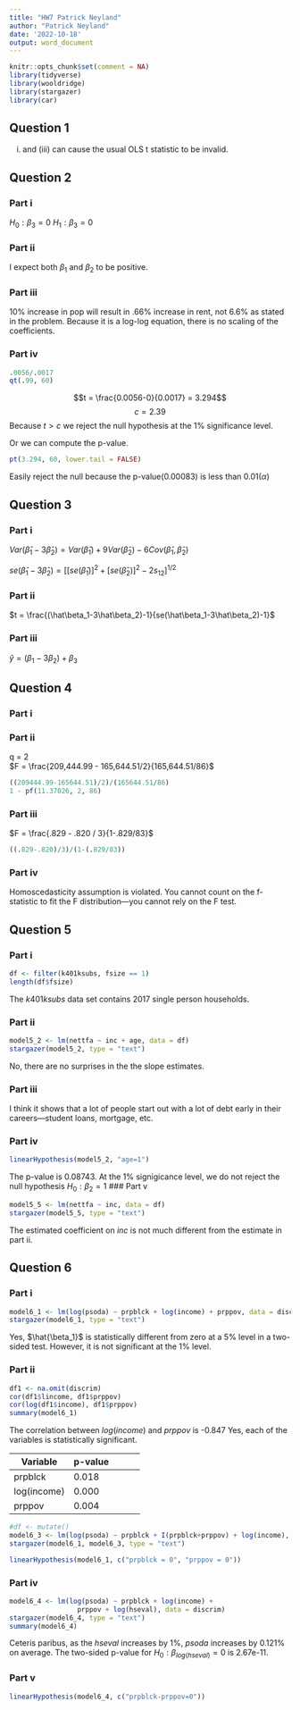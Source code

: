 ```yaml
---
title: "HW7 Patrick Neyland"
author: "Patrick Neyland"
date: '2022-10-18'
output: word_document
---
```


```r
knitr::opts_chunk$set(comment = NA)
library(tidyverse)
library(wooldridge)
library(stargazer)
library(car)
```

## Question 1
(i) and (iii) can cause the usual OLS t statistic to be invalid. 

## Question 2
### Part i   

$H_0: \beta_3 = 0$ $H_1: \beta_3 = 0$

### Part ii   
I expect both $\beta_1$ and $\beta_2$ to be positive. 

### Part iii   
10% increase in pop will result in .66% increase in rent, not 6.6% as stated in the problem. Because it is a log-log equation, there is no scaling of the coefficients. 

### Part iv
```r
.0056/.0017
qt(.99, 60)
```
$$t = \frac{0.0056-0}{0.0017} = 3.294$$
$$c = 2.39$$
Because $t > c$ we reject the null hypothesis at the 1% significance level. 

Or we can compute the p-value. 

```r
pt(3.294, 60, lower.tail = FALSE)
```
Easily reject the null because the p-value(0.00083) is less than 0.01($\alpha$)


## Question 3
### Part i

$Var(\hat\beta_1 - 3\hat\beta_2) = Var(\hat\beta_1) + 9Var(\hat\beta_2) - 6Cov(\hat\beta_1,\hat\beta_2)$

$se(\hat\beta_1 - 3\hat\beta_2) = [{[se(\hat\beta_1)]^2 + [se(\hat\beta_2)]^2 - 2s_{12}}]^{1/2}$


### Part ii

$t = \frac{(\hat\beta_1-3\hat\beta_2)-1}{se(\hat\beta_1-3\hat\beta_2)-1}$

### Part iii

$\hat y = (\beta_1 - 3\beta_2) + \beta_3$


## Question 4 
### Part i
### Part ii
q = 2   
$F = \frac{209,444.99 - 165,644.51/2}{165,644.51/86}$
```r
((209444.99-165644.51)/2)/(165644.51/86)
1 - pf(11.37026, 2, 86)
```

### Part iii
$F = \frac{.829 - .820 / 3}{1-.829/83}$
```r
((.829-.820)/3)/(1-(.829/83))
```

### Part iv
Homoscedasticity assumption is violated. You cannot count on the f-statistic to fit the F distribution---you cannot rely on the F test.

## Question 5
### Part i
```r
df <- filter(k401ksubs, fsize == 1)
length(df$fsize)
```
The $k401ksubs$ data set contains 2017 single person households. 


### Part ii
```r
model5_2 <- lm(nettfa ~ inc + age, data = df)
stargazer(model5_2, type = "text")
```
No, there are no surprises in the the slope estimates. 

### Part iii

I think it shows that a lot of people start out with a lot of debt early in their careers---student loans, mortgage, etc. 

### Part iv

```r
linearHypothesis(model5_2, "age=1")
```
The p-value is 0.08743. At the 1% signigicance level, we do not reject the null hypothesis $H_0: \beta_2 = 1$
### Part v
```r
model5_5 <- lm(nettfa ~ inc, data = df)
stargazer(model5_5, type = "text")
```
The estimated coefficient on $inc$ is not much different from the estimate in part ii. 

## Question 6 
### Part i
```r
model6_1 <- lm(log(psoda) ~ prpblck + log(income) + prppov, data = discrim)
stargazer(model6_1, type = "text")
```
Yes, $\hat{\beta_1}$ is statistically different from zero at a 5% level in a two-sided test. However, it is not significant at the 1% level.

### Part ii
```r
df1 <- na.omit(discrim)
cor(df1$lincome, df1$prppov)
cor(log(df1$income), df1$prppov)
summary(model6_1)
```
The correlation between $log(income)$ and $prppov$ is -0.847
Yes, each of the variables is statistically significant.

| Variable    | p-value |   |   |   |
|-------------|---------|---|---|---|
| prpblck     | 0.018   |   |   |   |
| log(income) | 0.000   |   |   |   |
| prppov      | 0.004   |   |   |   |

```r
#df <- mutate()
model6_3 <- lm(log(psoda) ~ prpblck + I(prpblck+prppov) + log(income), data = discrim)
stargazer(model6_1, model6_3, type = "text")
```

```r
linearHypothesis(model6_1, c("prpblck = 0", "prppov = 0"))
```
### Part iv
```r
model6_4 <- lm(log(psoda) ~ prpblck + log(income) + 
                 prppov + log(hseval), data = discrim)
stargazer(model6_4, type = "text")
summary(model6_4)
```
Ceteris paribus, as the $hseval$ increases by 1%, $psoda$ increases by 0.121% on average.  The two-sided p-value for $H_0: \beta_{log(hseval)}=0$ is 2.67e-11.

### Part v
```r
linearHypothesis(model6_4, c("prpblck-prppov=0"))
```


